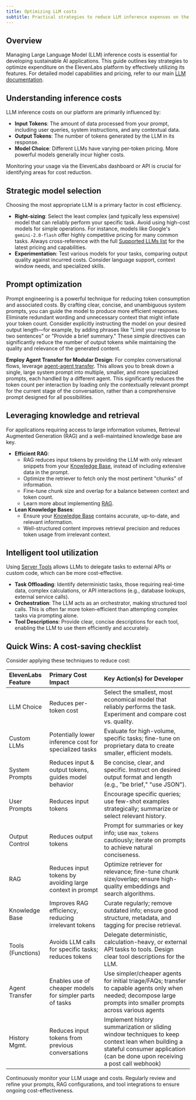 ```yaml
---
title: Optimizing LLM costs
subtitle: Practical strategies to reduce LLM inference expenses on the ElevenLabs platform.
---
```


## Overview

Managing Large Language Model (LLM) inference costs is essential for developing sustainable AI applications. This guide outlines key strategies to optimize expenditure on the ElevenLabs platform by effectively utilizing its features. For detailed model capabilities and pricing, refer to our main [LLM documentation](/docs/conversational-ai/customization/llm).

## Understanding inference costs

LLM inference costs on our platform are primarily influenced by:

- **Input Tokens**: The amount of data processed from your prompt, including user queries, system instructions, and any contextual data.
- **Output Tokens**: The number of tokens generated by the LLM in its response.
- **Model Choice**: Different LLMs have varying per-token pricing. More powerful models generally incur higher costs.

Monitoring your usage via the ElevenLabs dashboard or API is crucial for identifying areas for cost reduction.

## Strategic model selection

Choosing the most appropriate LLM is a primary factor in cost efficiency.

- **Right-sizing**: Select the least complex (and typically less expensive) model that can reliably perform your specific task. Avoid using high-cost models for simple operations. For instance, models like Google's `gemini-2.0-flash` offer highly competitive pricing for many common tasks. Always cross-reference with the full [Supported LLMs list](/docs/conversational-ai/customization/llm#supported-llms) for the latest pricing and capabilities.
- **Experimentation**: Test various models for your tasks, comparing output quality against incurred costs. Consider language support, context window needs, and specialized skills.

## Prompt optimization

Prompt engineering is a powerful technique for reducing token consumption and associated costs. By crafting clear, concise, and unambiguous system prompts, you can guide the model to produce more efficient responses. Eliminate redundant wording and unnecessary context that might inflate your token count. Consider explicitly instructing the model on your desired output length—for example, by adding phrases like "Limit your response to two sentences" or "Provide a brief summary." These simple directives can significantly reduce the number of output tokens while maintaining the quality and relevance of the generated content.

**Employ Agent Transfer for Modular Design**: For complex conversational flows, leverage [agent-agent transfer](/docs/conversational-ai/customization/tools/system-tools/agent-transfer). This allows you to break down a single, large system prompt into multiple, smaller, and more specialized prompts, each handled by a different agent. This significantly reduces the token count per interaction by loading only the contextually relevant prompt for the current stage of the conversation, rather than a comprehensive prompt designed for all possibilities.

## Leveraging knowledge and retrieval

For applications requiring access to large information volumes, Retrieval Augmented Generation (RAG) and a well-maintained knowledge base are key.

- **Efficient RAG**:
  - RAG reduces input tokens by providing the LLM with only relevant snippets from your [Knowledge Base](/docs/conversational-ai/customization/knowledge-base), instead of including extensive data in the prompt.
  - Optimize the retriever to fetch only the most pertinent "chunks" of information.
  - Fine-tune chunk size and overlap for a balance between context and token count.
  - Learn more about implementing [RAG](/docs/conversational-ai/customization/knowledge-base/rag).
- **Lean Knowledge Bases**:
  - Ensure your [Knowledge Base](/docs/conversational-ai/customization/knowledge-base) contains accurate, up-to-date, and relevant information.
  - Well-structured content improves retrieval precision and reduces token usage from irrelevant context.

## Intelligent tool utilization

Using [Server Tools](/docs/conversational-ai/customization/tools/server-tools) allows LLMs to delegate tasks to external APIs or custom code, which can be more cost-effective.

- **Task Offloading**: Identify deterministic tasks, those requiring real-time data, complex calculations, or API interactions (e.g., database lookups, external service calls).
- **Orchestration**: The LLM acts as an orchestrator, making structured tool calls. This is often far more token-efficient than attempting complex tasks via prompting alone.
- **Tool Descriptions**: Provide clear, concise descriptions for each tool, enabling the LLM to use them efficiently and accurately.

## Quick Wins: A cost-saving checklist

Consider applying these techniques to reduce cost:

| ElevenLabs Feature | Primary Cost Impact                                      | Key Action(s) for Developer                                                                                                                                                      |
| :----------------- | :------------------------------------------------------- | :------------------------------------------------------------------------------------------------------------------------------------------------------------------------------- |
| LLM Choice         | Reduces per-token cost                                   | Select the smallest, most economical model that reliably performs the task. Experiment and compare cost vs. quality.                                                             |
| Custom LLMs        | Potentially lower inference cost for specialized tasks   | Evaluate for high-volume, specific tasks; fine-tune on proprietary data to create smaller, efficient models.                                                                     |
| System Prompts     | Reduces input & output tokens, guides model behavior     | Be concise, clear, and specific. Instruct on desired output format and length (e.g., "be brief," "use JSON").                                                                    |
| User Prompts       | Reduces input tokens                                     | Encourage specific queries; use few-shot examples strategically; summarize or select relevant history.                                                                           |
| Output Control     | Reduces output tokens                                    | Prompt for summaries or key info; use `max_tokens` cautiously; iterate on prompts to achieve natural conciseness.                                                                |
| RAG                | Reduces input tokens by avoiding large context in prompt | Optimize retriever for relevance; fine-tune chunk size/overlap; ensure high-quality embeddings and search algorithms.                                                            |
| Knowledge Base     | Improves RAG efficiency, reducing irrelevant tokens      | Curate regularly; remove outdated info; ensure good structure, metadata, and tagging for precise retrieval.                                                                      |
| Tools (Functions)  | Avoids LLM calls for specific tasks; reduces tokens      | Delegate deterministic, calculation-heavy, or external API tasks to tools. Design clear tool descriptions for the LLM.                                                           |
| Agent Transfer     | Enables use of cheaper models for simpler parts of tasks | Use simpler/cheaper agents for initial triage/FAQs; transfer to capable agents only when needed; decompose large prompts into smaller prompts across various agents              |
| History Mgmt.      | Reduces input tokens from previous conversations         | Implement history summarization or sliding window techniques to keep context lean when building a stateful consumer application (can be done upon receiving a post call webhook) |

<Tip>
  Continuously monitor your LLM usage and costs. Regularly review and refine your prompts, RAG
  configurations, and tool integrations to ensure ongoing cost-effectiveness.
</Tip>
